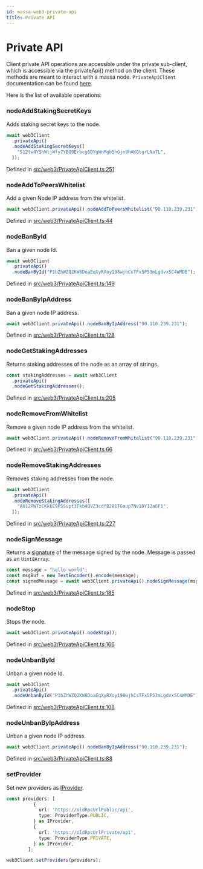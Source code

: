 ```yaml
---
id: massa-web3-private-api
title: Private API
---
```


# Private API

Client private API operations are accessible under the private sub-client, which is accessible via the privateApi() method on the client.
These methods are meant to interact with a massa node.
`PrivateApiClient` documentation can be found [here](https://web3.docs.massa.net/classes/PrivateApiClient.html).

Here is the list of available operations:

### nodeAddStakingSecretKeys

Adds staking secret keys to the node.

```typescript
await web3Client
  .privateApi()
  .nodeAddStakingSecretKeys([
    "S12tw4YShWtjWfy7YBQ9Erbcg6DYgWnMgb5hGjn9hAKGtgrLNa7L",
  ]);
```

Defined in [src/web3/PrivateApiClient.ts:251](https://github.com/massalabs/massa-web3/blob/41f5634/src/web3/PrivateApiClient.ts#L251)

### nodeAddToPeersWhitelist

Add a given Node IP address from the whitelist.

```typescript
await web3Client.privateApi().nodeAddToPeersWhitelist("90.110.239.231");
```

Defined in [src/web3/PrivateApiClient.ts:44](https://github.com/massalabs/massa-web3/blob/41f5634/src/web3/PrivateApiClient.ts#L44)

### nodeBanById

Ban a given node Id.

```typescript
await web3Client
  .privateApi()
  .nodeBanById("P1bZhWZQ2KW8DoaEqXyRXoy198wjhCsTFxSP53mLgdvx5C4WMDE");
```

Defined in [src/web3/PrivateApiClient.ts:149](https://github.com/massalabs/massa-web3/blob/41f5634/src/web3/PrivateApiClient.ts#L149)

### nodeBanByIpAddress

Ban a given node IP address.

```typescript
await web3Client.privateApi().nodeBanByIpAddress("90.110.239.231");
```

Defined in [src/web3/PrivateApiClient.ts:128](https://github.com/massalabs/massa-web3/blob/41f5634/src/web3/PrivateApiClient.ts#L128)

### nodeGetStakingAddresses

Returns staking addresses of the node as an array of strings.

```typescript
const stakingAddresses = await web3Client
  .privateApi()
  .nodeGetStakingAddresses();
```

Defined in [src/web3/PrivateApiClient.ts:205](https://github.com/massalabs/massa-web3/blob/41f5634/src/web3/PrivateApiClient.ts#L205)

### nodeRemoveFromWhitelist

Remove a given node IP address from the whitelist.

```typescript
await web3Client.privateApi().nodeRemoveFromWhitelist("90.110.239.231");
```

Defined in [src/web3/PrivateApiClient.ts:66](https://github.com/massalabs/massa-web3/blob/41f5634/src/web3/PrivateApiClient.ts#L66)

### nodeRemoveStakingAddresses

Removes staking addresses from the node.

```typescript
await web3Client
  .privateApi()
  .nodeRemoveStakingAddresses([
    "AU12PWTzCKkkE9P5Supt3Fkb4QVZ3cdfB281TGaup7Nv1DY12a6F1",
  ]);
```

Defined in [src/web3/PrivateApiClient.ts:227](https://github.com/massalabs/massa-web3/blob/41f5634/src/web3/PrivateApiClient.ts#L227)

### nodeSignMessage

Returns a [signature](https://web3.docs.massa.net/interfaces/ISignedMessage.html) of the message signed by the node. Message is passed as an
`Uint8Array`.

```typescript
const message = "hello world";
const msgBuf = new TextEncoder().encode(message);
const signedMessage = await web3Client.privateApi().nodeSignMessage(msgBuf);
```

Defined in [src/web3/PrivateApiClient.ts:185](https://github.com/massalabs/massa-web3/blob/41f5634/src/web3/PrivateApiClient.ts#L185)

### nodeStop

Stops the node.

```typescript
await web3Client.privateApi().nodeStop();
```

Defined in [src/web3/PrivateApiClient.ts:166](https://github.com/massalabs/massa-web3/blob/41f5634/src/web3/PrivateApiClient.ts#L166)

### nodeUnbanById

Unban a given node Id.

```typescript
await web3Client
  .privateApi()
  .nodeUnbanById("P1bZhWZQ2KW8DoaEqXyRXoy198wjhCsTFxSP53mLgdvx5C4WMDE");
```

Defined in [src/web3/PrivateApiClient.ts:108](https://github.com/massalabs/massa-web3/blob/41f5634/src/web3/PrivateApiClient.ts#L108)

### nodeUnbanByIpAddress

Unban a given node IP address.

```typescript
await web3Client.privateApi().nodeBanByIpAddress("90.110.239.231");
```

Defined in [src/web3/PrivateApiClient.ts:88](https://github.com/massalabs/massa-web3/blob/41f5634/src/web3/PrivateApiClient.ts#L88)

### setProvider

Set new providers as [IProvider](https://web3.docs.massa.net/interfaces/IProvider.html).

```ts
const providers: [
          {
            url: 'https://oldRpcUrlPublic/api',
            type: ProviderType.PUBLIC,
          } as IProvider,
          {
            url: 'https://oldRpcUrlPrivate/api',
            type: ProviderType.PRIVATE,
          } as IProvider,
        ];

web3Client.setProviders(providers);
```
